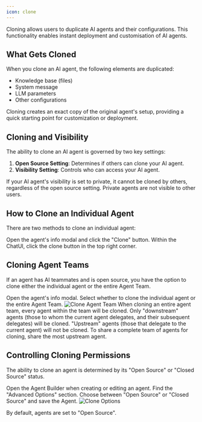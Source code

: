 ```yaml
---
icon: clone
---
```


Cloning allows users to duplicate AI agents and their configurations. This functionality enables instant deployment and customisation of AI agents.

## What Gets Cloned

When you clone an AI agent, the following elements are duplicated:

- Knowledge base (files)
- System message
- LLM parameters
- Other configurations

<Info>
  Cloning creates an exact copy of the original agent's setup, providing a quick
  starting point for customization or deployment.
</Info>

## Cloning and Visibility

The ability to clone an AI agent is governed by two key settings:

1. **Open Source Setting**: Determines if others can clone your AI agent.
2. **Visibility Setting**: Controls who can access your AI agent.

<Note>
  If your AI agent's visibility is set to private, it cannot be cloned by
  others, regardless of the open source setting. Private agents are not visible
  to other users.
</Note>

## How to Clone an Individual Agent

There are two methods to clone an individual agent:

<Steps>
  <Step title="Via Agent Info Modal">
    Open the agent's info modal and click the "Clone" button.
  </Step>
  <Step title="Via ChatUI">
    Within the ChatUI, click the clone button in the top right corner.
  </Step>
</Steps>

## Cloning Agent Teams

If an agent has AI teammates and is open source, you have the option to clone either the individual agent or the entire Agent Team.

<Steps>
  <Step title="Open Info Modal">Open the agent's info modal.</Step>
  <Step title="Choose Cloning Option">
    Select whether to clone the individual agent or the entire Agent Team.
    <img
      src="/platform-capabilities/clone-team.png"
      className="rounded-xl"
      alt="Clone Agent Team"
    />
  </Step>
</Steps>

<Info>
  When cloning an entire agent team, every agent within the team will be cloned.
</Info>

<Warning>
  Only "downstream" agents (those to whom the current agent delegates, and their
  subsequent delegates) will be cloned. "Upstream" agents (those that delegate
  to the current agent) will not be cloned.
</Warning>

<Tip>
  To share a complete team of agents for cloning, share the most upstream agent.
</Tip>

## Controlling Cloning Permissions

The ability to clone an agent is determined by its "Open Source" or "Closed Source" status.

<Steps>
  <Step title="Access Agent Builder">
    Open the Agent Builder when creating or editing an agent.
  </Step>
  <Step title="Locate Advanced Options">
    Find the "Advanced Options" section.
  </Step>
  <Step title="Set Source Status">
    Choose between "Open Source" or "Closed Source" and save the Agent.
    <img
      src="/platform-capabilities/clone-options.png"
      className="rounded-xl"
      alt="Clone Options"
    />
  </Step>
</Steps>

<Note>By default, agents are set to "Open Source".</Note>
